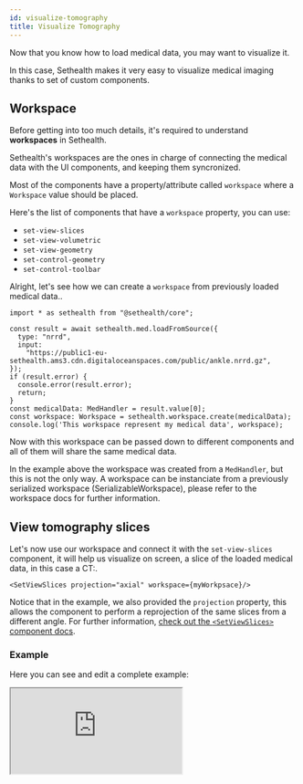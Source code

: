 ```yaml
---
id: visualize-tomography
title: Visualize Tomography
---
```


Now that you know how to load medical data, you may want to visualize it.

In this case, Sethealth makes it very easy to visualize medical imaging thanks to set of custom components.

## Workspace

Before getting into too much details, it's required to understand **workspaces** in Sethealth.

Sethealth's workspaces are the ones in charge of connecting the medical data with the UI components, and keeping
them syncronized.

Most of the components have a property/attribute called `workspace` where a `Workspace` value should be placed.

Here's the list of components that have a `workspace` property, you can use:

- `set-view-slices`
- `set-view-volumetric`
- `set-view-geometry`
- `set-control-geometry`
- `set-control-toolbar`

Alright, let's see how we can create a `workspace` from previously loaded medical data..
```tsx
import * as sethealth from "@sethealth/core";

const result = await sethealth.med.loadFromSource({
  type: "nrrd",
  input:
    "https://public1-eu-sethealth.ams3.cdn.digitaloceanspaces.com/public/ankle.nrrd.gz",
});
if (result.error) {
  console.error(result.error);
  return;
}
const medicalData: MedHandler = result.value[0];
const workspace: Workspace = sethealth.workspace.create(medicalData);
console.log('This workspace represent my medical data', workspace);
```

Now with this workspace can be passed down to different components and all of them will share the same medical data.

In the example above the workspace was created from a `MedHandler`, but this is not the only way.
A workspace can be instanciate from a previously serialized workspace (SerializableWorkspace), please refer to the workspace docs for further information.

## View tomography slices

Let's now use our workspace and connect it with the `set-view-slices` component, it will help us visualize on screen, a slice of the
loaded medical data, in this case a CT:.

```tsx
<SetViewSlices projection="axial" workspace={myWorkpsace}/>
```

Notice that in the example, we also provided the `projection` property, this allows the component to perform a reprojection of the same slices from a different angle.
For further information, [check out the `<SetViewSlices>`
component docs](../components/set-view-slices).

### Example

Here you can see and edit a complete example:

<iframe
  src="https://codesandbox.io/embed/currying-sound-bdss6?fontsize=14&hidenavigation=1&theme=dark"
  style={{
    width:' 100%',
    height: '500px',
    border: 0,
    borderRadius: '4px',
    overflow: 'hidden'
  }}
  loading="lazy"
  allow="accelerometer; ambient-light-sensor; camera; encrypted-media; geolocation; gyroscope; hid; microphone; midi; payment; usb; vr; xr-spatial-tracking"
  sandbox="allow-forms allow-modals allow-popups allow-presentation allow-same-origin allow-scripts"
/>


## Volumetric rendering of a CT

Other kind of visualization is the Volumetric 3D rendering of a tomography, in this case, the `set-view-volumetric` would be use:

```tsx
<SetViewVolumetric workspace={workspace}>/>
```

As shown above, the same workspace is also used. This component will render a volumetric ray casting of the same CT. Please refer to the
[docs for further information](../components/set-view-volumetric).

### Live example

<iframe
  src="https://codesandbox.io/embed/rough-worker-qkrbw?fontsize=14&hidenavigation=1&theme=dark"
  style={{
    width:' 100%',
    height: '500px',
    border: 0,
    borderRadius: '4px',
    overflow: 'hidden'
  }}
  loading="lazy"
  allow="accelerometer; ambient-light-sensor; camera; encrypted-media; geolocation; gyroscope; hid; microphone; midi; payment; usb; vr; xr-spatial-tracking"
  sandbox="allow-forms allow-modals allow-popups allow-presentation allow-same-origin allow-scripts"
/>

## View grid panel

This "view" components can be combined and arranged to create a more complex visualization product.
Sethealth comes with a built-in grid component that simplifies the task, `set-grid-panel`.

```tsx
<SetGridPanel>
  <SetPane viewId="1" type="slices-axial" workspace={workspace} />
  <SetPane viewId="2" type="volumetric" workspace={workspace} />
  <SetPane viewId="3" type="slices-sagital" workspace={workspace} />
  <SetPane viewId="4" type="slices-coronal" workspace={workspace} />
</SetGridPanel>
```

Furthermore, these visualizers would be syncronized since they are sharing the same workspace.
This components also provides different layout and personalization options, [check out their docs](../components/set-grid-panel).

Say that `<SetPane>` is a generic component for `<SetViewVolumetric>` and `<SetViewSlices>`.

### Example

Here you can see and edit a complete example:

<iframe
  src="https://codesandbox.io/embed/sethealth-react-load-grid-69j08?fontsize=14&hidenavigation=1&theme=dark"
  style={{
    width:' 100%',
    height: '500px',
    border: 0,
    borderRadius: '4px',
    overflow: 'hidden'
  }}
  loading="lazy"
  allow="accelerometer; ambient-light-sensor; camera; encrypted-media; geolocation; gyroscope; hid; microphone; midi; payment; usb; vr; xr-spatial-tracking"
  sandbox="allow-forms allow-modals allow-popups allow-presentation allow-same-origin allow-scripts"
/>

